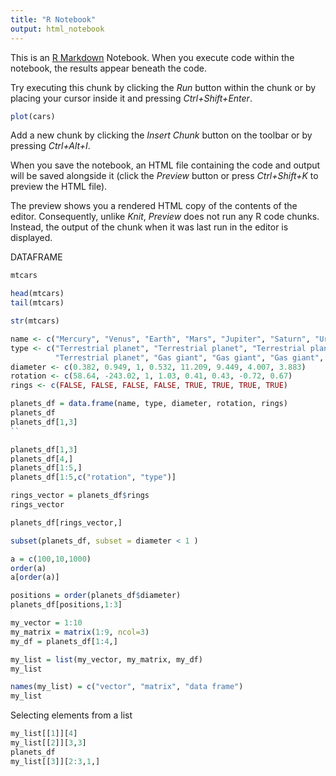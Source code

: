 ```yaml
---
title: "R Notebook"
output: html_notebook
---
```


This is an [R Markdown](http://rmarkdown.rstudio.com) Notebook. When you execute code within the notebook, the results appear beneath the code. 

Try executing this chunk by clicking the *Run* button within the chunk or by placing your cursor inside it and pressing *Ctrl+Shift+Enter*. 

```r
plot(cars)
```

Add a new chunk by clicking the *Insert Chunk* button on the toolbar or by pressing *Ctrl+Alt+I*.

When you save the notebook, an HTML file containing the code and output will be saved alongside it (click the *Preview* button or press *Ctrl+Shift+K* to preview the HTML file).

The preview shows you a rendered HTML copy of the contents of the editor. Consequently, unlike *Knit*, *Preview* does not run any R code chunks. Instead, the output of the chunk when it was last run in the editor is displayed.

DATAFRAME

```r
mtcars

head(mtcars)
tail(mtcars)

str(mtcars)
```



```r
name <- c("Mercury", "Venus", "Earth", "Mars", "Jupiter", "Saturn", "Uranus", "Neptune")
type <- c("Terrestrial planet", "Terrestrial planet", "Terrestrial planet", 
          "Terrestrial planet", "Gas giant", "Gas giant", "Gas giant", "Gas giant") 
diameter <- c(0.382, 0.949, 1, 0.532, 11.209, 9.449, 4.007, 3.883)
rotation <- c(58.64, -243.02, 1, 1.03, 0.41, 0.43, -0.72, 0.67)
rings <- c(FALSE, FALSE, FALSE, FALSE, TRUE, TRUE, TRUE, TRUE)

planets_df = data.frame(name, type, diameter, rotation, rings)
planets_df
planets_df[1,3]
``
```
```r
planets_df[1,3]
planets_df[4,]
planets_df[1:5,]
planets_df[1:5,c("rotation", "type")]

rings_vector = planets_df$rings
rings_vector

planets_df[rings_vector,]

subset(planets_df, subset = diameter < 1 )
```
```r
a = c(100,10,1000)
order(a)
a[order(a)]

positions = order(planets_df$diameter)
planets_df[positions,1:3]

```

```r
my_vector = 1:10
my_matrix = matrix(1:9, ncol=3)
my_df = planets_df[1:4,]

my_list = list(my_vector, my_matrix, my_df)
my_list

names(my_list) = c("vector", "matrix", "data frame")
my_list
```
Selecting elements from a list
```r
my_list[[1]][4]
my_list[[2]][3,3]
planets_df
my_list[[3]][2:3,1,]
```

